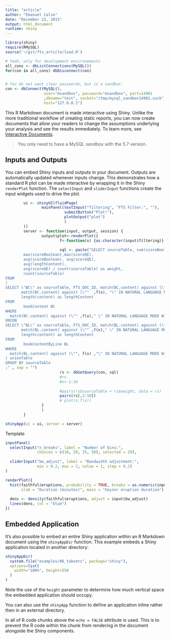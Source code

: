 ```yaml
---
title: "article"
author: "Emanuel Calvo"
date: "December 22, 2015"
output: html_document
runtime: shiny
---
```


```r
library(shiny)
require(RMySQL)
source('~/git/fts_article/load.R')

# Yeah, only for development environements
all_cons <- dbListConnections(MySQL())
for(con in all_cons) dbDisconnect(con)


# You do not want clear passwords, but is a sandbox.
con <- dbConnect(MySQL(), 
                 user="msandbox", password="msandbox", port=14901 
                 ,dbname="test", socket="/tmp/mysql_sandbox14901.sock", 
                 host="127.0.0.1")


```

This R Markdown document is made interactive using Shiny. Unlike the more traditional workflow of creating static reports, you can now create documents that allow your readers to change the assumptions underlying your analysis and see the results immediately.  To learn more, see [Interactive Documents](http://rmarkdown.rstudio.com/authoring_shiny.html).


> You only need to have a MySQL sandbox with the 5.7 version.

## Inputs and Outputs

You can embed Shiny inputs and outputs in your document. Outputs are automatically updated whenever inputs change.  This demonstrates how a standard R plot can be made interactive by wrapping it in the Shiny `renderPlot` function. The `selectInput` and `sliderInput` functions create the input widgets used to drive the plot.

```r
        ui <- shinyUI(fluidPage(
                mainPanel(textInput("filtering", "FTS Filter:", ""),
                          submitButton("Plot!"),
                          plotOutput("plot")
                          )
        ))
        server <- function(input, output, session) {
                output$plot<-renderPlot({
                        f<-function(x) {as.character(input$filtering)}
                        
                        sql <- paste("SELECT sourceTable, sum(scoreBoolean), sum(scoreQE),
        max(scoreBoolean),max(scoreQE),
        avg(scoreBoolean), avg(scoreQE),
        avg(lengthContent),
        avg(scoreQE) / count(sourceTable) as weight,
        count(sourceTable)
FROM
(
SELECT \"BC\" as sourceTable, FTS_DOC_ID, match(BC.content) against (\"" ,f(x) ," \" IN BOOLEAN MODE) as scoreBoolean,
       match(BC.content) against (\""  ,f(x), "\" IN NATURAL LANGUAGE MODE WITH QUERY EXPANSION) scoreQE,
       length(content) as lengthContent
FROM
        bookContent BC
WHERE
  match(BC.content) against (\"" ,f(x)," \" IN NATURAL LANGUAGE MODE WITH QUERY EXPANSION)
UNION
SELECT \"BL\" as sourceTable, FTS_DOC_ID, match(BL.content) against (\"",f(x)," \" IN BOOLEAN MODE) as scoreBoolean,
       match(BL.content) against (\"" ,f(x)," \" IN NATURAL LANGUAGE MODE WITH QUERY EXPANSION) scoreQE,
       length(content) as lengthContent
FROM
        bookContentByLine BL
WHERE
  match(BL.content) against (\"", f(x) ,"\" IN NATURAL LANGUAGE MODE WITH QUERY EXPANSION)
) unionTable
GROUP BY sourceTable
;" , sep = "")
                        rs <- dbGetQuery(con, sql)
                        #rs
                        #x<-1:10
                        
                        #pairs(rs$sourceTable + rs$weight, data = rs)
                        pairs(rs[,2:10])
                        # plot(x,f(x))
                }                        
                )              
        }

shinyApp(ui = ui, server = server)
```

Template

```r
inputPanel(
  selectInput("n_breaks", label = "Number of bins:",
              choices = c(10, 20, 35, 50), selected = 20),
  
  sliderInput("bw_adjust", label = "Bandwidth adjustment:",
              min = 0.2, max = 2, value = 1, step = 0.2)
)

renderPlot({
  hist(faithful$eruptions, probability = TRUE, breaks = as.numeric(input$n_breaks),
       xlab = "Duration (minutes)", main = "Geyser eruption duration")
  
  dens <- density(faithful$eruptions, adjust = input$bw_adjust)
  lines(dens, col = "blue")
})
```

## Embedded Application

It's also possible to embed an entire Shiny application within an R Markdown document using the `shinyAppDir` function. This example embeds a Shiny application located in another directory:

```r
shinyAppDir(
  system.file("examples/06_tabsets", package="shiny"),
  options=list(
    width="100%", height=550
  )
)
```

Note the use of the `height` parameter to determine how much vertical space the embedded application should occupy.

You can also use the `shinyApp` function to define an application inline rather then in an external directory.

In all of R code chunks above the `echo = FALSE` attribute is used. This is to prevent the R code within the chunk from rendering in the document alongside the Shiny components.



